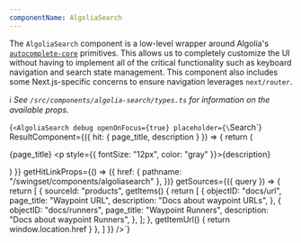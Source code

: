 ```yaml
---
componentName: AlgoliaSearch
---
```


The `AlgoliaSearch` component is a low-level wrapper around Algolia's [`autocomplete-core`](https://www.algolia.com/doc/ui-libraries/autocomplete/api-reference/autocomplete-core/) primitives. This allows us to
completely customize the UI without having to implement all of the critical functionality such as keyboard navigation and
search state management. This component also includes some Next.js-specific concerns to ensure navigation leverages `next/router`.

ℹ️ _See `/src/components/algolia-search/types.ts` for information on the available props._

<LiveComponent>{`<AlgoliaSearch
  debug
  openOnFocus={true}
  placeholder={\`Search\`}
  ResultComponent={({ hit: { page_title, description } }) => {
    return (
      <div>
        {page_title}
        <p style={{ fontSize: "12px", color: "gray" }}>{description}</p>
      </div>
    )
  }}
  getHitLinkProps={() => ({
    href: { pathname: "/swingset/components/algoliasearch" },
  })}
  getSources={({ query }) => {
    return [
      {
        sourceId: "products",
        getItems() {
          return [
            {
              objectID: "docs/url",
              page_title: "Waypoint URL",
              description: "Docs about waypoint URLs",
            },
            {
              objectID: "docs/runners",
              page_title: "Waypoint Runners",
              description: "Docs about waypoint Runners",
            },
          ];
        },
        getItemUrl() {
          return window.location.href
        }
      },
    ]
  }}
/>`}</LiveComponent>

